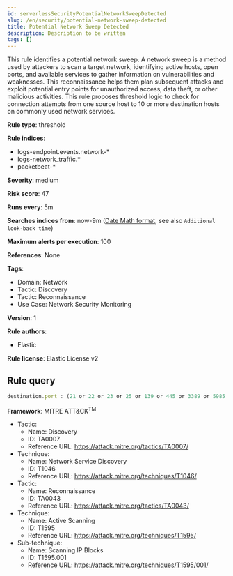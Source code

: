 ```yaml
---
id: serverlessSecurityPotentialNetworkSweepDetected
slug: /en/security/potential-network-sweep-detected
title: Potential Network Sweep Detected
description: Description to be written
tags: []
---
```


<div id="potential-network-sweep-detected"></div>

This rule identifies a potential network sweep.  A network sweep is a method used by attackers to scan a target network, identifying active hosts, open ports, and available services to gather information on vulnerabilities and weaknesses. This reconnaissance helps them plan subsequent attacks and exploit potential entry points for unauthorized access, data theft, or other malicious activities. This rule proposes threshold logic to check for connection attempts from one source host to 10 or more destination hosts on commonly used network services.

**Rule type**: threshold

**Rule indices**: 

* logs-endpoint.events.network-*
* logs-network_traffic.*
* packetbeat-*

**Severity**: medium

**Risk score**: 47

**Runs every**: 5m

**Searches indices from**: now-9m ([Date Math format](((ref))/common-options.html#date-math), see also <DocLink id="serverlessSecurityRulesUiCreate" section="set-the-rules-schedule">`Additional look-back time`</DocLink>)

**Maximum alerts per execution**: 100

**References**: None

**Tags**: 

* Domain: Network
* Tactic: Discovery
* Tactic: Reconnaissance
* Use Case: Network Security Monitoring

**Version**: 1

**Rule authors**: 

* Elastic

**Rule license**: Elastic License v2

## Rule query

```js
destination.port : (21 or 22 or 23 or 25 or 139 or 445 or 3389 or 5985 or 5986)

```

**Framework**: MITRE ATT&CK<sup>TM</sup>

* Tactic:
    * Name: Discovery
    * ID: TA0007
    * Reference URL: https://attack.mitre.org/tactics/TA0007/
* Technique:
    * Name: Network Service Discovery
    * ID: T1046
    * Reference URL: https://attack.mitre.org/techniques/T1046/
* Tactic:
    * Name: Reconnaissance
    * ID: TA0043
    * Reference URL: https://attack.mitre.org/tactics/TA0043/
* Technique:
    * Name: Active Scanning
    * ID: T1595
    * Reference URL: https://attack.mitre.org/techniques/T1595/
* Sub-technique:
    * Name: Scanning IP Blocks
    * ID: T1595.001
    * Reference URL: https://attack.mitre.org/techniques/T1595/001/

